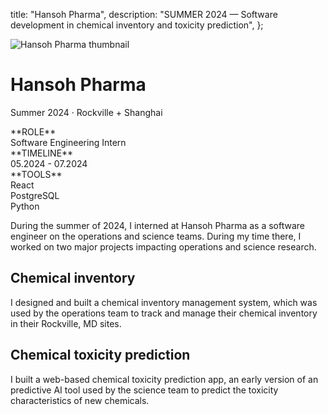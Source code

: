 
  title: "Hansoh Pharma",
  description: "SUMMER 2024 — Software development in chemical inventory and toxicity prediction",
};

<Image
  src="/assets/thumbnails/hansoh-pharma.png"
  alt="Hansoh Pharma thumbnail"
  width={3200}
  height={1200}
  className="rounded-lg"
/>

# Hansoh Pharma
<p className="-mt-7 text-dark/25 font-mono uppercase">Summer 2024 · Rockville + Shanghai</p>

<Columns num={3} borderVisible>
  <div>
    **ROLE**<br/>
    Software Engineering Intern
  </div>

  <div>
    **TIMELINE**<br/>
    05.2024 - 07.2024
  </div>

  <div>
    **TOOLS**<br/>
    React<br/>
    PostgreSQL<br/>
    Python
  </div>
</Columns>

During the summer of 2024, I interned at Hansoh Pharma as a software engineer on the operations and science teams. During my time there, I worked on two major projects impacting operations and science research.

## Chemical inventory

I designed and built a chemical inventory management system, which was used by the operations team to track and manage their chemical inventory in their Rockville, MD sites.

## Chemical toxicity prediction

I built a web-based chemical toxicity prediction app, an early version of an predictive AI tool used by the science team to predict the toxicity characteristics of new chemicals.

